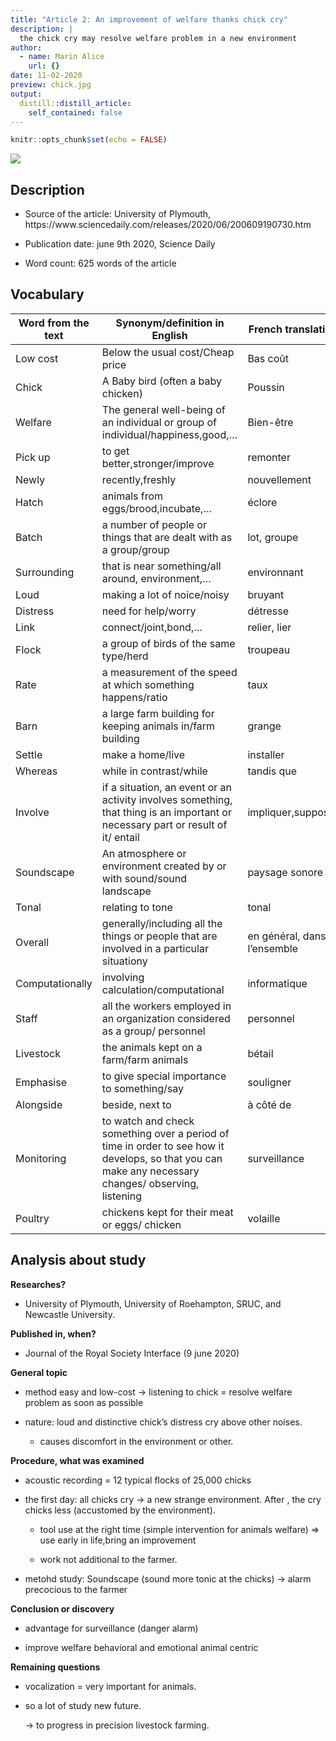 ```yaml
---
title: "Article 2: An improvement of welfare thanks chick cry"
description: |
  the chick cry may resolve welfare problem in a new environment 
author:
  - name: Marin Alice
    url: {}
date: 11-02-2020
preview: chick.jpg
output:
  distill::distill_article:
    self_contained: false
---
```


```r
knitr::opts_chunk$set(echo = FALSE)
```

![](chick.jpg)

## Description

* Source of the article: University of Plymouth, https://www.sciencedaily.com/releases/2020/06/200609190730.htm

* Publication date: june 9th 2020, Science Daily

* Word count: 625 words of the article

## Vocabulary

**Word from the text** | **Synonym/definition in English** | **French translation**
-----------------------|-----------------------------------|------------------------------
Low cost               |Below the usual cost/Cheap price   |Bas coût                     
Chick                  |A Baby bird (often a baby chicken) |Poussin
Welfare                |The general well-being of an individual or group of individual/happiness,good,... | Bien-être
Pick up                |to get better,stronger/improve     |remonter
Newly                  |recently,freshly                   |nouvellement
Hatch                  |animals from eggs/brood,incubate,...|éclore
Batch                  |a number of people or things that are dealt with as a group/group|lot, groupe
Surrounding            |that is near something/all around, environment,...|environnant
Loud                   |making a lot of noice/noisy        |bruyant
Distress               |need for help/worry                |détresse
Link                   |connect/joint,bond,...             |relier, lier
Flock                  |a group of birds of the same type/herd |troupeau
Rate                   |a measurement of the speed at which something happens/ratio |taux
Barn                   |a large farm building for keeping animals in/farm building |grange
Settle                 |make a home/live                   |installer
Whereas                |while in contrast/while            |tandis que
Involve                |if a situation, an event or an activity involves something, that thing is an important or necessary part or result of it/ entail |impliquer,supposer
Soundscape             |An atmosphere or environment created by or with sound/sound landscape|paysage sonore
Tonal                  |relating to tone                   |tonal
Overall                |generally/including all the things or people that are involved in a particular situationy |en général, dans l'ensemble
Computationally        |involving calculation/computational |informatique
Staff                  |all the workers employed in an organization considered as a group/ personnel|personnel
Livestock              |the animals kept on a farm/farm animals| bétail
Emphasise              |to give special importance to something/say |souligner
Alongside              |beside, next to                   |à côté de
Monitoring             |to watch and check something over a period of time in order to see how it develops, so that you can make any necessary changes/ observing, listening   |surveillance
Poultry                |chickens kept for their meat or eggs/ chicken |volaille

## Analysis about study

**Researches?**

  * University of Plymouth, University of Roehampton, SRUC, and Newcastle University.
  
**Published in, when?**

  * Journal of the Royal Society Interface (9 june 2020)
  
**General topic**
  
  * method easy and low-cost -> listening to chick = resolve welfare problem as soon as possible
  
  * nature: loud and distinctive chick's distress cry above other noises.
  
    * causes discomfort in the environment or other.
  
**Procedure, what was examined**

  * acoustic recording = 12 typical flocks of 25,000 chicks
  
  * the first day: all chicks cry ->  a new strange environment. After , the cry chicks less (accustomed by the environment).
  
    * tool use at the right time (simple intervention for animals welfare) => use early in life,bring an improvement
    
    * work not additional to the farmer.
    
  * metohd study: Soundscape (sound more tonic at the chicks) -> alarm precocious to the farmer
  
**Conclusion or discovery**

  * advantage for surveillance (danger alarm)
  
  * improve welfare behavioral and emotional animal centric
  
**Remaining questions**

  * vocalization = very important for animals. 
  
  * so a lot of study new future.
  
    -> to progress in precision livestock farming.
